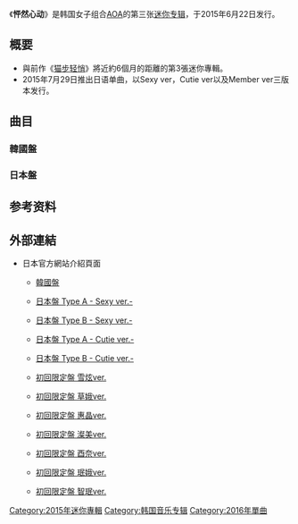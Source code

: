 {{Infobox album
| Name        = 怦然心动
| image       = Heart_Attack_EP.jpg
| Type        = EP
| Artist      = [[AOA_(组合)|AOA]]
| Cover       = <!-- 檔案不存在 HeartAttack AOA.jpg ，可從英文維基百科取得 -->
| Alt         =
| Released    = 2015年6月22日<br>2015年8月7日（台湾独占盤）<br>2015年8月26日（成員簽名限定盤）
| Recorded    = 2015
| Genre       = [[K-pop|K-pop]]、[[电子流行|电子流行]]、[[流行舞曲|舞蹈流行]]
| Length      = 20:34
| Label       = [[FNC娱乐|FNC娱乐]] 
| Producer    = [[Brave_Brothers|Brave Brothers]]
| Last album  = [[猫步轻悄|猫步轻悄]] <br/>(2014)
| This album  = '''怦然心动'''<br/>(2015)
| Next album  = [[Ace_of_Angels_(专辑)|Ace of Angels]]<br/>(2015)
| Misc        = {{Singles
| Name           = 怦然心动
| Type           = ep
| Single 1       = 怦然心动
| Single 1 date  =2015年6月22日
{{External music video|Type=EP|{{YouTube|1pBgMBBsv4k|"怦然心动"}}}}
}}
}}
《'''怦然心动'''》是韩国女子组合[[AOA|AOA]]的第三张[[迷你专辑|迷你专辑]]，于2015年6月22日发行。

== 概要 ==
* 與前作《[[猫步轻悄|猫步轻悄]]》將近約6個月的距離的第3張迷你專輯。
* 2015年7月29日推出日语单曲，以Sexy ver，Cutie ver以及Member ver三版本发行。

==曲目==
=== 韓國盤 ===
{{Track listing
| collapsed       = no
| headline        = 迷你專輯 & 配信單曲 <ref>{{cite web|url=http://omonatheydidnt.livejournal.com/15999306.html|title=AOA Releases 'Heart Attack' Album Highlight Medley|publisher=http://omonatheydidnt.livejournal.com/|date=2015-06-17|accessdate=2015-06-18|archive-date=2015-12-27|archive-url=https://web.archive.org/web/20151227160229/http://omonatheydidnt.livejournal.com/15999306.html|dead-url=no}}</ref>
| total_length    = 20:34
| all_writing     =
| all_lyrics      =
| all_music       =
| title1          = [[Heart_Attack_(AOA歌曲)|'''Heart Attack''']]
| note1           = 심쿵해; ''Simkunghae''
| lyrics1         = [[Brave_Brothers|Brave Brothers]], Chakun
| music1          = Brave Brothers, Mr.Kang, Chakun
| arranger1          = Brave Brothers, Elephant Kingdom, Lee Jeongmin
| length1         = 3:16
| title2          = Luv Me
| note2           = 
| lyrics2         = Brave Brothers
| music2          = Brave Brothers, JS
| arranger2          = Elephant Kingdom, Lee Jeongmin
| length2         = 3:30
| title3          = Come to Me
| note3           = 들어와; ''Deureowa''
| lyrics3         = [[Shin_Jimin|Shin Jimin]], Han Sungho, Seo Youngbae
| music3          = Han Sungho, Seo Youngbae
| arranger3          = Seo Youngbae
| length3         = 3:24
| title4          = One Thing
| note4           = 한개; ''Han Gae''
| lyrics4         = Brave Brothers, Chakun
| music4          = Brave Brothers, Galactika
| arranger4          = Galactika
| length4         = 3:21
| title5          = Really Really
| note5           = 진짜; ''Jinjja''
| lyrics5         = Brave Brothers, Chakun
| music5          = Brave Brothers, Elephant Kingdom
| arranger5          = Elephant Kingdom, Lee Jeongmin
| length5         = 3:56
| title6          = Chocolate
| note6           = 
| lyrics6         = Galactika
| music6          = Galactika, Miss Lee
| arranger6          = Miss Lee
| length6         = 3:08
}}

{{Track listing
| collapsed       = yes
| headline        = 台湾独占限定盤 DVD
| extra_column    = 
| total_length    = 
| all_writing     =
| all_lyrics      =
| all_music       =
| title1          = 怦然心動 (Heart Attack)
| note1           = 中文字幕版MV
| title2          = 怦然心動 (Heart Attack)
| note2           = Photo Album Page Scene
| title3          = 怦然心動 (Heart Attack)
| note3           = Dance ver. MV
| title4          = 王牌女神AOA 2015回歸宣告
| note4           = 
}}

=== 日本盤 ===
{{Infobox Single
| Name = 怦然心动<br>（{{lang|ja|胸キュン}}）
| Artist = [[AOA_(韓國)|AOA]] 
| Cover = 
| Released = {{JPN}}2015年7月29日
| Recorded = 
| Genre = [[日本流行音樂|J-pop]]
| Length = 
| Label = [[環球音樂_(日本)|日本環球音樂]]
| Producer = 
| Certification  = 
| Chart position = 
| Reviews = 
| Last single = [[猫步轻悄_#日本盤|Like A Cat]]<br />（2015年）
| This single = '''怦然心动'''<br >（2015年）
| Next single = [[愛をちょうだい|愛をちょうだい]] <br />（2016年）
{{External music video|{{YouTube|Ds0LXWp1M_I|《胸キュン》}}<br>{{YouTube|_zG1fEZVI6g|《胸キュン》-Dance ver.-}}}}
}}

{{Track listing
| collapsed       = no
| headline        = "Type A, B" CD & 配信單曲
| total_length    = 22:36
| all_writing     =
| all_lyrics      =
| all_music       =

| title1          = Heart Attack
| note1           = {{lang|ja|胸キュン}}
| lyrics1         = [[Brave_Brothers|Brave Brothers]], Chakun
| music1          = Brave Brothers, Mr.Kang, Chakun
| arranger1          = Brave Brothers, Elephant Kingdom, Lee Jeongmin
| length1         = 3:16

| title2          = Confused
| note2           = {{lang|ja|ゆれる}}
| lyrics2         = [[Brave_Brothers|Brave Brothers]], Chakun
| music2          = Brave Brothers, Mr.Kang, Chakun
| arranger2          = Brave Brothers, Elephant Kingdom, Lee Jeongmin
| length2         = 3:43

| title3          = Joa Yo!
| note3           = {{lang|ja|チョアヨ!}}
| writer3         = 
| lyrics3         = Brave Brothers, Star Wars
| music3          = Brave Brothers, Star Wars
| length3         = 4:19

| title4          = Heart Attack
| note4           = Karaoke version
| music4          = Brave Brothers, Mr.Kang, Chakun
| arranger4          = Brave Brothers, Elephant Kingdom, Lee Jeongmin
| length4         = 3:16

| title5          = Confused
| note5           = Karaoke version
| music5          = Brave Brothers, Mr.Kang, Chakun
| arranger5          = Brave Brothers, Elephant Kingdom, Lee Jeongmin
| length5         = 3:43

| title6          = Joa Yo!
| note6           = Karaoke version
| writer6         = 
| music6          = Brave Brothers, Star Wars
| length6         = 4:19
}}

{{Track listing
| collapsed       = no
| headline        = 初回限定盤 "Member Version" CD
| total_length    = 
| title1          = Heart Attack
| note1           = 
| lyrics1         = Brave Brothers, Chakun
| music1          = Brave Brothers, Mr.Kang, Chakun
| arranger1          = Brave Brothers, Elephant Kingdom, Lee Jeongmin
| length1         = 3:16
| title2          = Joa Yo!
| note2           = 
| writer2         = 
| lyrics2         = Brave Brothers, Star Wars
| music2          = Brave Brothers, Star Wars
| length2         = 4:19
}}

{{Track listing
| collapsed       = yes
| headline        = 初回限定盤 "Sexy Version: Type A" DVD
| extra_column    = 
| total_length    = 
| all_writing     =
| all_lyrics      =
| all_music       =
| title1          = Heart Attack
| note1           = Japanese version
| title2          = Heart Attack
| note2           = Japanese dance version
| title3          = Confused
| note3           = Korean version
| title4          = Special features
| note4           = Heart Attack making video
}}

{{Track listing
| collapsed       = yes
| headline        = 初回限定盤 "Cutie Version: Type A" DVD
| extra_column    = 
| total_length    = 
| all_writing     =
| all_lyrics      =
| all_music       =
| title1          = Heart Attack
| note1           = Japanese version
| title2          = Heart Attack
| note2           = Japanese dance version
| title3          = Confused
| note3           = Korean version
| title4          = Special features
| note4           = AOA Japan Diary ♡2015/6/12~14
}}

==参考资料==
{{reflist}}

== 外部連結 ==
* 日本官方網站介紹頁面
** {{ja}}[http://aoa-official.jp/free/disco/?ctg=KoreaAlbum&id=19#d_anchor 韓國盤] {{Wayback|url=http://aoa-official.jp/free/disco/?ctg=KoreaAlbum&id=19#d_anchor |date=20150624024351 }}
** {{ja}}[http://aoa-official.jp/free/disco/?ctg=JapanSingle&id=30#d_anchor 日本盤 Type A - Sexy ver.-] {{Wayback|url=http://aoa-official.jp/free/disco/?ctg=JapanSingle&id=30#d_anchor |date=20161219130555 }}
** {{ja}}[http://aoa-official.jp/free/disco/?ctg=JapanSingle&id=29#d_anchor 日本盤 Type B - Sexy ver.-] {{Wayback|url=http://aoa-official.jp/free/disco/?ctg=JapanSingle&id=29#d_anchor |date=20161219143637 }}
** {{ja}}[http://aoa-official.jp/free/disco/?ctg=JapanSingle&id=28#d_anchor 日本盤 Type A - Cutie ver.-] {{Wayback|url=http://aoa-official.jp/free/disco/?ctg=JapanSingle&id=28#d_anchor |date=20161219120216 }}
** {{ja}}[http://aoa-official.jp/free/disco/?ctg=JapanSingle&id=27#d_anchor 日本盤 Type B - Cutie ver.-] {{Wayback|url=http://aoa-official.jp/free/disco/?ctg=JapanSingle&id=27#d_anchor |date=20161219121247 }}
** {{ja}}[http://aoa-official.jp/free/disco/?ctg=JapanSingle&id=26#d_anchor 初回限定盤 雪炫ver.] {{Wayback|url=http://aoa-official.jp/free/disco/?ctg=JapanSingle&id=26#d_anchor |date=20161219142648 }}
** {{ja}}[http://aoa-official.jp/free/disco/?ctg=JapanSingle&id=25#d_anchor 初回限定盤 草娥ver.] {{Wayback|url=http://aoa-official.jp/free/disco/?ctg=JapanSingle&id=25#d_anchor |date=20161219125028 }}
** {{ja}}[http://aoa-official.jp/free/disco/?ctg=JapanSingle&id=24#d_anchor 初回限定盤 惠晶ver.] {{Wayback|url=http://aoa-official.jp/free/disco/?ctg=JapanSingle&id=24#d_anchor |date=20161220111627 }}
** {{ja}}[http://aoa-official.jp/free/disco/?ctg=JapanSingle&id=23#d_anchor 初回限定盤 澯美ver.] {{Wayback|url=http://aoa-official.jp/free/disco/?ctg=JapanSingle&id=23#d_anchor |date=20161220113228 }}
** {{ja}}[http://aoa-official.jp/free/disco/?ctg=JapanSingle&id=22#d_anchor 初回限定盤 酉奈ver.] {{Wayback|url=http://aoa-official.jp/free/disco/?ctg=JapanSingle&id=22#d_anchor |date=20161219150908 }}
** {{ja}}[http://aoa-official.jp/free/disco/?ctg=JapanSingle&id=21#d_anchor 初回限定盤 珉娥ver.] {{Wayback|url=http://aoa-official.jp/free/disco/?ctg=JapanSingle&id=21#d_anchor |date=20161219150938 }}
** {{ja}}[http://aoa-official.jp/free/disco/?ctg=JapanSingle&id=20#d_anchor 初回限定盤 智珉ver.] {{Wayback|url=http://aoa-official.jp/free/disco/?ctg=JapanSingle&id=20#d_anchor |date=20161219135850 }}

{{AOA}}

[[Category:2015年迷你專輯|Category:2015年迷你專輯]]
[[Category:韩国音乐专辑|Category:韩国音乐专辑]]
[[Category:2016年單曲|Category:2016年單曲]]